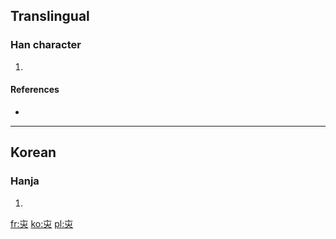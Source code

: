 ==Translingual==

===Han character===
{{Han char|rn=8|rad=亠|as=04|sn=6|four=|canj=卜人山 (YOU)}}

# {{defn|Han|sort=亠04}}

====References====
* {{Han ref|kx=0088.111|dkj=|dj=|hdz=|uh=342A|ud=13354|bh=|bd=}}

----

==Korean==

===Hanja===
{{ko-hanja|hangeul=[[천]], [[해]]|rv=cheon, hae|mr=ch'ŏn, hae|y=chen, hay|eumhun=돼지|ehrv=dwaeji|ehmr=twaeji|ehy=twayci}}

# {{defn|lang=ko|sort=亠04}}

[[fr:㐪]]
[[ko:㐪]]
[[pl:㐪]]